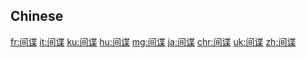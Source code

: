 {{also|間諜}}
==Chinese==
{{zh-see|間諜}}

[[fr:间谍]]
[[it:间谍]]
[[ku:间谍]]
[[hu:间谍]]
[[mg:间谍]]
[[ja:间谍]]
[[chr:间谍]]
[[uk:间谍]]
[[zh:间谍]]